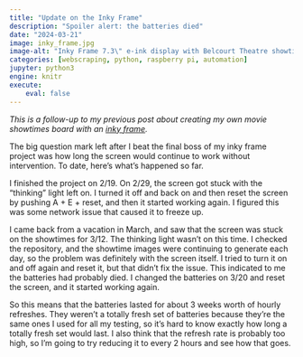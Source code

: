 ```yaml
---
title: "Update on the Inky Frame"
description: "Spoiler alert: the batteries died"
date: "2024-03-21"
image: inky_frame.jpg
image-alt: "Inky Frame 7.3\" e-ink display with Belcourt Theatre showtimes"
categories: [webscraping, python, raspberry pi, automation]
jupyter: python3
engine: knitr
execute:
    eval: false
---
```


_This is a follow-up to my previous post about creating my own movie showtimes board with an [inky frame](../webscraping-showtimes/index.qmd)._

The big question mark left after I beat the final boss of my inky frame project was how long the screen would continue to work without intervention. To date, here's what's happened so far.

I finished the project on 2/19. On 2/29, the screen got stuck with the "thinking" light left on. I turned it off and back on and then reset the screen by pushing A + E + reset, and then it started working again. I figured this was some network issue that caused it to freeze up.

I came back from a vacation in March, and saw that the screen was stuck on the showtimes for 3/12. The thinking light wasn't on this time. I checked the repository, and the showtime images were continuing to generate each day, so the problem was definitely with the screen itself. I tried to turn it on and off again and reset it, but that didn't fix the issue. This indicated to me the batteries had probably died. I changed the batteries on 3/20 and reset the screen, and it started working again. 

So this means that the batteries lasted for about 3 weeks worth of hourly refreshes. They weren't a totally fresh set of batteries because they're the same ones I used for all my testing, so it's hard to know exactly how long a totally fresh set would last. I also think that the refresh rate is probably too high, so I'm going to try reducing it to every 2 hours and see how that goes. 

